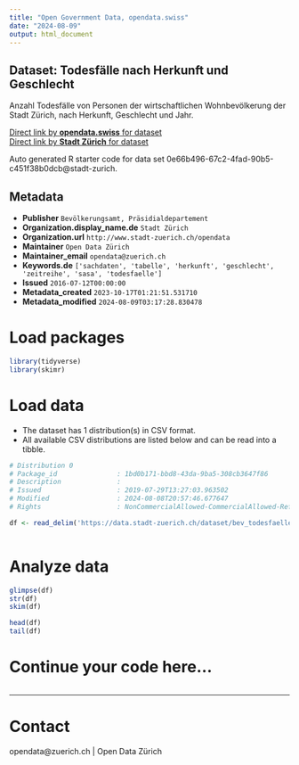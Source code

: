 ```yaml
---
title: "Open Government Data, opendata.swiss"
date: "2024-08-09"
output: html_document
---
```


## Dataset: Todesfälle nach Herkunft und Geschlecht


Anzahl Todesfälle von Personen der wirtschaftlichen Wohnbevölkerung der Stadt Zürich, nach Herkunft, Geschlecht und Jahr.


[Direct link by **opendata.swiss** for dataset](https://opendata.swiss/de/dataset/todesfalle-nach-herkunft-und-geschlecht-seit-19713)<br>
[Direct link by **Stadt Zürich** for dataset](https://data.stadt-zuerich.ch/dataset/bev_todesfaelle_herkunft_geschlecht_seit1971_od4201)

Auto generated R starter code for data set 0e66b496-67c2-4fad-90b5-c451f38b0dcb@stadt-zurich.

## Metadata

- **Publisher** `Bevölkerungsamt, Präsidialdepartement`
- **Organization.display_name.de** `Stadt Zürich`
- **Organization.url** `http://www.stadt-zuerich.ch/opendata`
- **Maintainer** `Open Data Zürich`
- **Maintainer_email** `opendata@zuerich.ch`
- **Keywords.de** `['sachdaten', 'tabelle', 'herkunft', 'geschlecht', 'zeitreihe', 'sasa', 'todesfaelle']`
- **Issued** `2016-07-12T00:00:00`
- **Metadata_created** `2023-10-17T01:21:51.531710`
- **Metadata_modified** `2024-08-09T03:17:28.830478`


# Load packages

```r

library(tidyverse)
library(skimr)

```

# Load data

-   The dataset has 1 distribution(s) in CSV format.
-   All available CSV distributions are listed below and can be read into a tibble.

```r

# Distribution 0
# Package_id               : 1bd0b171-bbd8-43da-9ba5-308cb3647f86
# Description              : 
# Issued                   : 2019-07-29T13:27:03.963502
# Modified                 : 2024-08-08T20:57:46.677647
# Rights                   : NonCommercialAllowed-CommercialAllowed-ReferenceNotRequired

df <- read_delim('https://data.stadt-zuerich.ch/dataset/bev_todesfaelle_herkunft_geschlecht_seit1971_od4201/download/BEV420OD4201.csv')



```

# Analyze data

```r

glimpse(df)
str(df)
skim(df)

head(df)
tail(df)

```

# Continue your code here...

```r

```

------------------------------------------------------------------------

# Contact

opendata@zuerich.ch | Open Data Zürich
